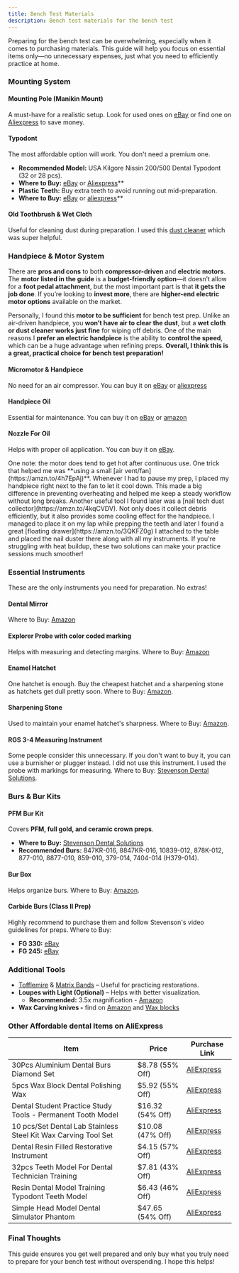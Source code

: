 ```yaml
---
title: Bench Test Materials
description: Bench test materials for the bench test
---
```


Preparing for the bench test can be overwhelming, especially when it comes to
purchasing materials. This guide will help you focus on essential items only—no
unnecessary expenses, just what you need to efficiently practice at home.

### Mounting System

#### Mounting Pole (Manikin Mount)

A must-have for a realistic setup. Look for used ones on
[eBay](https://www.ebay.com/itm/313801671060) or find one on
[Aliexpress](https://www.aliexpress.us/w/wholesale-dental-mounting-pole.html?spm=a2g0o.productlist.search.0)
to save money.

#### Typodont

The most affordable option will work. You don't need a premium one.

- **Recommended Model:** USA Kilgore Nissin 200/500 Dental Typodont (32 or 28
  pcs).
- **Where to Buy:** [eBay](https://www.ebay.com/itm/313801671060) or [Aliexpress](https://www.aliexpress.us/w/wholesale-dental-kilgore-typodont.html?spm=a2g0o.productlist.search.0)\*\*
- **Plastic Teeth:** Buy extra teeth to avoid running out mid-preparation.
- **Where to Buy:** [eBay](https://www.ebay.com/itm/403937418896) or [aliexpress](https://www.aliexpress.us/w/wholesale-dental-kilgore-typodont.html?spm=a2g0o.productlist.search.0)\*\*

#### Old Toothbrush & Wet Cloth

Useful for cleaning dust during preparation. I used this [dust
cleaner](https://amzn.to/41HPHa6) which was super helpful.

### Handpiece & Motor System

There are **pros and cons** to both **compressor-driven** and **electric
motors**. The **motor listed in the guide** is a **budget-friendly option**—it
doesn’t allow for a **foot pedal attachment**, but the most important part is
that **it gets the job done**. If you’re looking to **invest more**, there are
**higher-end electric motor options** available on the market.

Personally, I found this **motor to be sufficient** for bench test prep. Unlike
an air-driven handpiece, you **won’t have air to clear the dust**, but a **wet
cloth or dust cleaner works just fine** for wiping off debris. One of the main
reasons I **prefer an electric handpiece** is the ability to **control the
speed**, which can be a huge advantage when refining preps. **Overall, I think
this is a great, practical choice for bench test preparation!**

#### Micromotor & Handpiece

No need for an air compressor. You can buy it on
[eBay](https://www.ebay.com/itm/203115682867) or
[aliexpress](https://www.aliexpress.us/item/3256804428987190.html?spm=a2g0o.productlist.main.47.16595c4eO1vT40&aem_p4p_detail=202503041333383489119479753760001466628&algo_pvid=010956f4-4af5-47cf-a83f-ce2cea2f36bf&algo_exp_id=010956f4-4af5-47cf-a83f-ce2cea2f36bf-23&pdp_ext_f=%7B%22order%22%3A%2213%22%2C%22eval%22%3A%221%22%7D&pdp_npi=4%40dis%21USD%2173.38%2161.49%21%21%2173.38%2161.49%21%40%2112000030744770591%21sea%21US%210%21ABX&curPageLogUid=6piU9PPFdMje&utparam-url=scene%3Asearch%7Cquery_from%3A&search_p4p_id=202503041333383489119479753760001466628_6)

#### Handpiece Oil

Essential for maintenance. You can buy it on
[eBay](https://www.ebay.com/itm/291892748094?_skw=Lubricant+Oil+Spray+For+Dental+Motors&epid=561780083&itmmeta=01JNHHGFB43P2WHC8WFGZBR8QY&hash=item43f629df3e:g:wPYAAOSwBydbfvR8&itmprp=enc%3AAQAKAAABAFkggFvd1GGDu0w3yXCmi1d7TrKPXzp1aVTHWD8xv2%2BscLwFgkAAfq%2BKRAnaikTq1boMCiNmpbKmAcRTNNi0JDMUxcDTt4KMgzZXTDxgvAO%2BXOy7ZOk35flxBEOOZm4YLHY8wrEphB4c00mFixsEiMA%2Fm3feP%2B1WuIB15686sVPgbPHNf5KFF5uTwaeDvGiat6nggr35fe2KlW3u6cHAvC3%2Bnlx8Q1udhL4QJIJgWhXVgko3HPQwbFL1HKcRZKBkVrmxcYpteA35whNtrLge9VGksGfvinqwDb5%2FeHYp1h02L3VA3oSGki%2FvD%2FIRxdh5imtx1%2Btl2rjN4z0OpGjxr4A%3D%7Ctkp%3ABFBM6PXBsaxl)
or [amazon](https://amzn.to/4irViXE)

#### Nozzle For Oil

Helps with proper oil application. You can buy it on
[eBay](https://www.ebay.com/itm/232989904341).

<Aside>
  One note: the motor does tend to get hot after continuous use. One trick that helped me was
  **using a small [air vent/fan](https://amzn.to/4h7EpAj)**. Whenever I had to pause my prep, I
  placed my handpiece right next to the fan to let it cool down. This made a big difference in
  preventing overheating and helped me keep a steady workflow without long breaks. Another useful
  tool I found later was a [nail tech dust collector](https://amzn.to/4kqCVDV). Not only does it
  collect debris efficiently, but it also provides some cooling effect for the handpiece. I managed
  to place it on my lap while prepping the teeth and later I found a great [floating
  drawer](https://amzn.to/3QKFZ0g) I attached to the table and placed the nail duster there along
  with all my instruments. If you're struggling with heat buildup, these two solutions can make your
  practice sessions much smoother!
</Aside>

### Essential Instruments

These are the only instruments you need for preparation. No extras!

#### Dental Mirror

Where to Buy: [Amazon](https://amzn.to/3EYy0dd)

#### Explorer Probe with color coded marking

Helps with measuring and detecting margins. Where to Buy:
[Amazon](https://amzn.to/3EYy0dd)

#### Enamel Hatchet

One hatchet is enough. Buy the cheapest hatchet and a sharpening stone as
hatchets get dull pretty soon. Where to Buy: [Amazon](https://amzn.to/41pLW7R).

#### Sharpening Stone

Used to maintain your enamel hatchet's sharpness. Where to Buy:
[Amazon](https://amzn.to/4bquKDM).

#### RGS 3-4 Measuring Instrument

Some people consider this unnecessary. If you don't want to buy it, you can use
a burnisher or plugger instead. I did not use this instrument. I used the probe
with markings for measuring. Where to Buy: [Stevenson Dental
Solutions](https://stevensondentalsolutions.com/shop/rgs-3-4/).

### Burs & Bur Kits

#### PFM Bur Kit

Covers **PFM, full gold, and ceramic crown preps**.

- **Where to Buy:** [Stevenson Dental Solutions](https://stevensondentalsolutions.com/shop/pfm-anterior-and-posterior-bur-set-9-burs/)
- **Recommended Burs:** 847KR-016, 8847KR-016, 10839-012, 878K-012, 877-010, 8877-010, 859-010, 379-014, 7404-014 (H379-014).

#### Bur Box

Helps organize burs. Where to Buy: [Amazon](https://amzn.to/4kstV1a).

#### Carbide Burs (Class II Prep)

Highly recommend to purchase them and follow Stevenson's video guidelines for
preps. Where to Buy:

- **FG 330:** [eBay](https://www.ebay.com/itm/164830256169)
- **FG 245:** [eBay](https://www.ebay.com/itm/164830256169)

### Additional Tools

- [Tofflemire](https://amzn.to/3QGQDoR) & [Matrix
  Bands](https://amzn.to/4h3MiGN) – Useful for practicing restorations.
- **Loupes with Light (Optional)** – Helps with better visualization.
  - **Recommended:** 3.5x magnification - [Amazon](https://amzn.to/4hYjroG)
- **Wax Carving knives -** find on [Amazon](https://amzn.to/3F2n2Dv) and [Wax
  blocks](https://stevensondentalsolutions.com/shop/1-2-usc-wax-carving-block/)

### Other Affordable dental Items on AliExpress

| Item                                                           | Price            | Purchase Link                                   |
| -------------------------------------------------------------- | ---------------- | ----------------------------------------------- |
| 30Pcs Aluminium Dental Burs Diamond Set                        | $8.78 (55% Off)  | [AliExpress](https://a.aliexpress.com/_m0RO3gM) |
| 5pcs Wax Block Dental Polishing Wax                            | $5.92 (55% Off)  | [AliExpress](https://a.aliexpress.com/_mNSEoHi) |
| Dental Student Practice Study Tools - Permanent Tooth Model    | $16.32 (54% Off) | [AliExpress](https://a.aliexpress.com/_mrI8y52) |
| 10 pcs/Set Dental Lab Stainless Steel Kit Wax Carving Tool Set | $10.08 (47% Off) | [AliExpress](https://a.aliexpress.com/_msbc0W4) |
| Dental Resin Filled Restorative Instrument                     | $4.15 (57% Off)  | [AliExpress](https://a.aliexpress.com/_mNT3V5q) |
| 32pcs Teeth Model For Dental Technician Training               | $7.81 (43% Off)  | [AliExpress](https://a.aliexpress.com/_mPjAyos) |
| Resin Dental Model Training Typodont Teeth Model               | $6.43 (46% Off)  | [AliExpress](https://a.aliexpress.com/_mNT4NyM) |
| Simple Head Model Dental Simulator Phantom                     | $47.65 (54% Off) | [AliExpress](https://a.aliexpress.com/_mKdLTnS) |

### Final Thoughts

This guide ensures you get well prepared and only buy what you truly need to
prepare for your bench test without overspending. I hope this helps!
